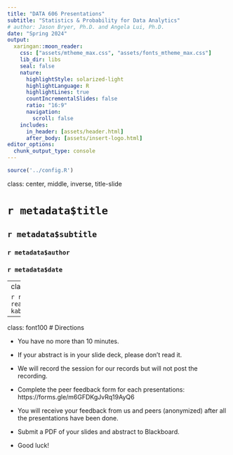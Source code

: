 ```yaml
---
title: "DATA 606 Presentations"
subtitle: "Statistics & Probability for Data Analytics"
# author: Jason Bryer, Ph.D. and Angela Lui, Ph.D.
date: "Spring 2024"
output:
  xaringan::moon_reader:
    css: ["assets/mtheme_max.css", "assets/fonts_mtheme_max.css"]
    lib_dir: libs
    seal: false
    nature:
      highlightStyle: solarized-light
      highlightLanguage: R
      highlightLines: true
      countIncrementalSlides: false
      ratio: "16:9"
      navigation:
        scroll: false
    includes:
      in_header: [assets/header.html]
      after_body: [assets/insert-logo.html]
editor_options: 
  chunk_output_type: console
---
```


```r
source('../config.R')
```

class: center, middle, inverse, title-slide

# `r metadata$title`
## `r metadata$subtitle`
### `r metadata$author`
### `r metadata$date`


---
class: font90
# Rubric

```r
rubric <- readxl::read_excel('../Project/Data_Project_Rubric.xlsx')
kable(rubric)
```

---
class: font100
# Directions

* You have no more than 10 minutes.

* If your abstract is in your slide deck, please don't read it.

* We will record the session for our records but will not post the recording.

* Complete the peer feedback form for each presentations: https://forms.gle/m6GFDKgJvRq19AyQ6

* You will receive your feedback from us and peers (anonymized) after all the presentations have been done.

* Submit a PDF of your slides and abstract to Blackboard.

* Good luck!
